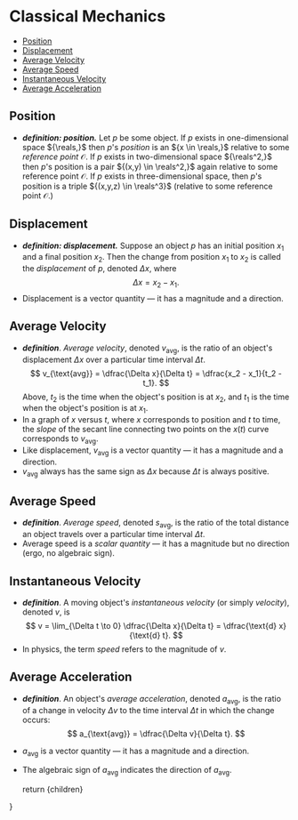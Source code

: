 
# Classical Mechanics


<TOC>

- [Position](#position)
- [Displacement](#displacement)
- [Average Velocity](#average-velocity)
- [Average Speed](#average-speed)
- [Instantaneous Velocity](#instantaneous-velocity)
- [Average Acceleration](#average-acceleration)


</TOC>

## Position
- __*definition: position.*__ Let ${p}$ be some object. If ${p}$ exists in one-dimensional space ${\reals,}$ then ${p}$'s _position_ is an ${x \in \reals,}$ relative to some _reference point_ ${\mathscr{O}.}$ If ${p}$ exists in two-dimensional space ${\reals^2,}$ then ${p}$'s position is a pair ${(x,y) \in \reals^2,}$ again relative to some reference point ${\mathscr{O}.}$ If ${p}$ exists in three-dimensional space, then ${p}$'s position is a triple ${(x,y,z) \in \reals^3}$ (relative to some reference point ${\mathscr{O}.}$)

## Displacement
- __*definition: displacement.*__ Suppose an object ${p}$ has an initial position ${x_1}$ and a final position ${x_2.}$ Then the change from position ${x_1}$ to ${x_2}$ is called the _displacement_ of ${p,}$ denoted ${\Delta x,}$ where     
$$
    \Delta x = x_2 - x_1.
$$
- Displacement is a vector quantity &mdash; it has a magnitude and a direction.

## Average Velocity
- __*definition*__. _Average velocity_, denoted ${v_{\text{avg}},}$ is the ratio of an object's displacement ${\Delta x}$ over a particular time interval ${\Delta t.}$
    $$
        v_{\text{avg}} = \dfrac{\Delta x}{\Delta t}
        = \dfrac{x_2 - x_1}{t_2 - t_1}.
    $$
    Above, ${t_2}$ is the time when the object's position is at ${x_2,}$ and ${t_1}$ is the time when the object's position is at ${x_1.}$
- In a graph of ${x}$ versus ${t,}$ where ${x}$ corresponds to position and ${t}$ to time, the _slope_ of the secant line connecting two points on the ${x(t)}$ curve corresponds to ${v_{\text{avg}}.}$
- Like displacement, ${v_{\text{avg}}}$ is a vector quantity &mdash; it has a magnitude and a direction.  
- ${v_{\text{avg}}}$ always has the same sign as ${\Delta x}$ because ${\Delta t}$ is always positive.

## Average Speed
- __*definition*__. _Average speed_, denoted ${s_{\text{avg}},}$ is the ratio of the total distance an object travels over a particular time interval ${\Delta t.}$
- Average speed is a _scalar quantity_ &mdash; it has a magnitude but no direction (ergo, no algebraic sign).

## Instantaneous Velocity
- __*definition*__. A moving object's _instantaneous velocity_ (or simply _velocity_), denoted ${v,}$ is
    $$
        v = \lim_{\Delta t \to 0} \dfrac{\Delta x}{\Delta t}
        = \dfrac{\text{d} x}{\text{d} t}.
    $$
- In physics, the term _speed_ refers to the magnitude of ${v.}$

## Average Acceleration
- __*definition*__. An object's _average acceleration_, denoted ${a_{\text{avg}},}$ is the ratio of a change in velocity ${\Delta v}$ to the time interval ${\Delta t}$ in which the change occurs:
  $$
    a_{\text{avg}} = \dfrac{\Delta v}{\Delta t}.
  $$ 
- ${a_{\text{avg}}}$ is a vector quantity &mdash; it has a magnitude and a direction.
- The algebraic sign of ${a_{\text{avg}}}$ indicates the direction of ${a_{\text{avg}}.}$ 

    return <MdxLayout>{children}</MdxLayout>

}